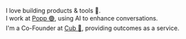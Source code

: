 I love building products & tools 🚀.<br />
I work at [Popp 🟣](https://joinpopp.com/), using AI to enhance conversations.<br />
I'm a Co-Founder at [Cub 🧸](https://cubdigital.co.nz), providing outcomes as a service.
